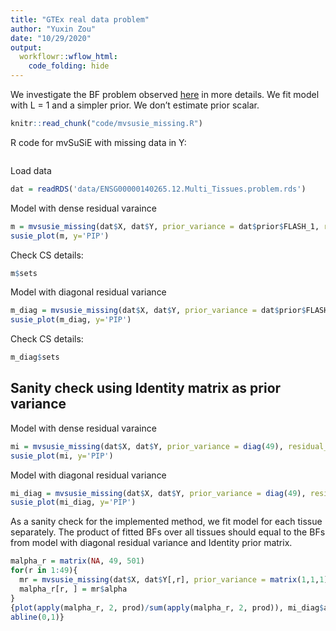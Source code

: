 ```yaml
---
title: "GTEx real data problem"
author: "Yuxin Zou"
date: "10/29/2020"
output:
  workflowr::wflow_html:
    code_folding: hide
---
```


We investigate the BF problem observed [here](GTExprofile.html) in more details. We fit model with L = 1 and a simpler prior. We don't estimate prior scalar.

```r
knitr::read_chunk("code/mvsusie_missing.R")
```

R code for mvSuSiE with missing data in Y:
```r
```

Load data
```r
dat = readRDS('data/ENSG00000140265.12.Multi_Tissues.problem.rds')
```

Model with dense residual varaince
```r
m = mvsusie_missing(dat$X, dat$Y, prior_variance = dat$prior$FLASH_1, residual_variance = dat$residual_var, L = 1, approximate=FALSE)
susie_plot(m, y='PIP')
```

Check CS details:
```r
m$sets
```

Model with diagonal residual variance
```r
m_diag = mvsusie_missing(dat$X, dat$Y, prior_variance = dat$prior$FLASH_1, residual_variance = diag(diag(dat$residual_var)), L = 1, approximate=TRUE)
susie_plot(m_diag, y='PIP')
```

Check CS details:
```r
m_diag$sets
```

## Sanity check using Identity matrix as prior variance

Model with dense residual varaince
```r
mi = mvsusie_missing(dat$X, dat$Y, prior_variance = diag(49), residual_variance = dat$residual_var, L = 1, approximate=FALSE)
susie_plot(mi, y='PIP')
```

Model with diagonal residual variance
```r
mi_diag = mvsusie_missing(dat$X, dat$Y, prior_variance = diag(49), residual_variance = diag(diag(dat$residual_var)), L = 1, approximate=TRUE)
susie_plot(mi_diag, y='PIP')
```

As a sanity check for the implemented method, we fit model for each tissue separately. The product of fitted BFs over all tissues should equal to the BFs from model with diagonal residual variance and Identity prior matrix.

```r
malpha_r = matrix(NA, 49, 501)
for(r in 1:49){
  mr = mvsusie_missing(dat$X, dat$Y[,r], prior_variance = matrix(1,1,1), residual_variance = diag(dat$residual_var)[r], L = 1, approximate=TRUE)
  malpha_r[r, ] = mr$alpha
}
{plot(apply(malpha_r, 2, prod)/sum(apply(malpha_r, 2, prod)), mi_diag$alpha, xlab='product of BF', ylab='BF from mvsusie')
abline(0,1)}
```
